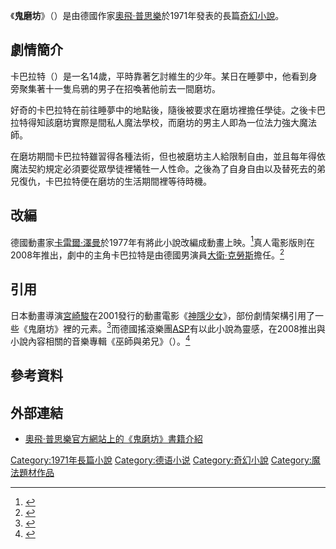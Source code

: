 {{noteTA
|1=zh-cn:千与千寻; zh-hk:千與千尋; zh-mo:千與千尋; zh-sg:神隐少女; zh-tw:神隱少女
}}
{{Infobox book
|書名      = 鬼磨坊
|image     = Krabat(Novel Cover).jpg
|作者      = [[奧飛·普思樂|奧飛·普思樂]]
|原名      = {{lang|de|Krabat}}
|譯者      = 鄭納無（繁體中文）
|插圖      = 赫伯特·霍爾齊格（{{lang|de|Herbert Holzing}}）
|出版地    = {{GER}}
|語言      = [[德語|德語]]
|類型      = 長篇小說
|出版者    = {{lang|de|Arena Verlag}}
|出版日期  = 1971年
|中文版    = 大田出版社（2007年8月23日、繁體中文）
|isbn      = 3-423-02540-9
|oclc      =  19282169
|杜威十進制圖書分類法= 833
|美國國會圖書館圖書分類法= PT
|被引用    = [[鬼磨坊_(電影)|鬼磨坊 (電影)]]
}}

《'''鬼磨坊'''》（{{lang-de|Krabat}}）是由德國作家[[奧飛·普思樂|奧飛·普思樂]]於1971年發表的長篇[[奇幻小說|奇幻小說]]。

== 劇情簡介 ==
卡巴拉特（{{lang|de|Krabat}}）是一名14歲，平時靠著乞討維生的少年。某日在睡夢中，他看到身旁聚集著十一隻烏鴉的男子在招喚著他前去一間磨坊。

好奇的卡巴拉特在前往睡夢中的地點後，隨後被要求在磨坊裡擔任學徒。之後卡巴拉特得知該磨坊實際是間私人魔法學校，而磨坊的男主人即為一位法力強大魔法師。

在磨坊期間卡巴拉特雖習得各種法術，但也被磨坊主人給限制自由，並且每年得依魔法契約規定必須要從眾學徒裡犧牲一人性命。之後為了自身自由以及替死去的弟兄復仇，卡巴拉特便在磨坊的生活期間裡等待時機。

== 改編 ==
德國動畫家[[卡雷爾·澤曼|卡雷爾·澤曼]]於1977年有將此小說改編成動畫上映。<ref>{{cite web|url=http://www.csfd.cz/film/10102-carodejuv-ucen/prehled/ |script-title=cs:Čarodějův učeň |work={{lang|cs|Česko-Slovenská filmová databáze}} |language=cs |accessdate=2016年8月25日}}</ref>真人電影版則在2008年推出，劇中的主角卡巴拉特是由德國男演員[[大衛·克勞斯|大衛·克勞斯]]擔任。<ref>{{cite web|url=http://www.ndr.de/unterhaltung/David-Kross-Der-Shooting-Star-aus-Bargteheide,davidkross105.html |script-title=de:David Kross: Der Shooting-Star aus Bargteheide |work={{lang|de|Norddeutscher Rundfunk}} |author={{lang|de|Stefanie Grossmann}} |language=de |date=2015年9月29日 |accessdate=2016年8月25日}}</ref>

== 引用 ==
日本動畫導演[[宮崎駿|宮崎駿]]在2001發行的動畫電影《[[神隱少女|神隱少女]]》，部份劇情架構引用了一些《鬼磨坊》裡的元素。<ref>{{cite book |title=《折返點 1997～2008》 |publisher=[[台灣東販|台灣東販]] |author=[[宮崎駿|宮崎駿]] |location=台灣 |isbn=978-986-251-340-8 |date=2010年12月1日 |chapter=〈沒問題，你絕對做得來──我想這樣告訴孩子們〉 |page=267頁}}</ref>而德國搖滾樂團[[ASP_(樂團)|ASP]]有以此小說為靈感，在2008推出與小說內容相關的音樂專輯《巫師與弟兄》（{{lang|de|Zaubererbruder}}）。<ref>{{cite web|url=http://www.darkmoments.de/aspitv08.htm |script-title=de:Interview mit ASP in der Christuskirche Bochum |work=darkmoments |language=de |accessdate=2016年8月25日}}</ref>

== 參考資料 ==
{{reflist}}

== 外部連結 ==
*[http://www.preussler.de/werke/jugendb%C3%BCcher/krabat/ 奧飛·普思樂官方網站上的《鬼磨坊》書籍介紹]{{de}}

{{Authority control}}

{{DEFAULTSORT:Krabat}}
[[Category:1971年長篇小說|Category:1971年長篇小說]]
[[Category:德语小说|Category:德语小说]]
[[Category:奇幻小說|Category:奇幻小說]]
[[Category:魔法題材作品|Category:魔法題材作品]]